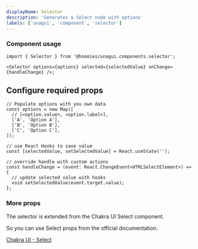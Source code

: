 ```yaml
---
displayName: Selector
description: 'Generates a Select node with options'
labels: ['unagui', 'component', 'selector']
---
```



### Component usage

```tsx
import { Selector } from '@hoomies/unagui.components.selector';

<Selector options={options} selected={selectedValue} onChange={handleChange} />;
```

## Configure required props

```tsx
// Populate options with you own data
const options = new Map([
  // [<option.value>, <option.label>],
  ['A', 'Option A'],
  ['B', 'Option B'],
  ['C', 'Option C'],
]);

// use React Hooks to save value
const [selectedValue, setSelectedValue] = React.useState('');

// override handle with custom actions
const handleChange = (event: React.ChangeEvent<HTMLSelectElement>) => {
  // update selected value with hooks
  void setSelectedValue(event.target.value);
};
```

### More props

The selector is extended from the Chakra UI Select component.

So you can use Select props from the official documentation.

[Chakra UI - Select](https://chakra-ui.com/docs/form/select)
